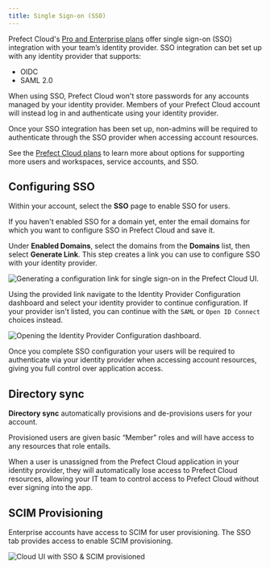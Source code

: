 ```yaml
---
title: Single Sign-on (SSO)
---
```



Prefect Cloud's [Pro and Enterprise plans](https://www.prefect.io/pricing) offer single sign-on (SSO) integration with your team’s identity provider.
SSO integration can bet set up with any identity provider that supports:

- OIDC
- SAML 2.0

When using SSO, Prefect Cloud won't store passwords for any accounts managed by your identity provider.
Members of your Prefect Cloud account will instead log in and authenticate using your identity provider.

Once your SSO integration has been set up, non-admins will be required to authenticate through the SSO provider when accessing account resources.

See the [Prefect Cloud plans](https://www.prefect.io/pricing) to learn more about options for supporting more users and workspaces, service accounts, and SSO.

## Configuring SSO

Within your account, select the **SSO** page to enable SSO for users.

If you haven't enabled SSO for a domain yet, enter the email domains for which you want to configure SSO in Prefect Cloud and save it.

Under **Enabled Domains**, select the domains from the **Domains** list, then select **Generate Link**. This step creates a link you can use to configure SSO with your identity provider.

![Generating a configuration link for single sign-on in the Prefect Cloud UI.](/2.15.0/2.15.0/img/ui/cloud-sso-provider.png)

Using the provided link navigate to the Identity Provider Configuration dashboard and select your identity provider to continue configuration. If your provider isn't listed, you can continue with the `SAML` or `Open ID Connect` choices instead.

![Opening the Identity Provider Configuration dashboard.](/2.15.0/2.15.0/img/ui/cloud-sso-dashboard.png)

Once you complete SSO configuration your users will be required to authenticate via your identity provider when accessing account resources, giving you full control over application access.

## Directory sync

**Directory sync** automatically provisions and de-provisions users for your account.

Provisioned users are given basic “Member” roles and will have access to any resources that role entails.

When a user is unassigned from the Prefect Cloud application in your identity provider, they will automatically lose access to Prefect Cloud resources, allowing your IT team to control access to Prefect Cloud without ever signing into the app.

## SCIM Provisioning

Enterprise accounts have access to SCIM for user provisioning.
The SSO tab provides access to enable SCIM provisioning.

![Cloud UI with SSO & SCIM provisioned](/2.15.0/2.15.0/img/ui/sso-scim-enabled.png)
